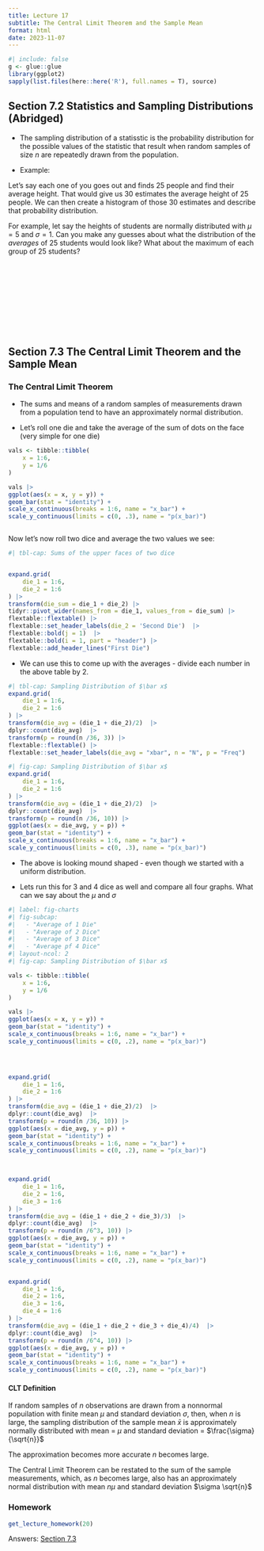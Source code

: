 ```yaml
---
title: Lecture 17
subtitle: The Central Limit Theorem and the Sample Mean
format: html
date: 2023-11-07
---
```


```r
#| include: false
g <- glue::glue
library(ggplot2)
sapply(list.files(here::here('R'), full.names = T), source)
```

## Section 7.2 Statistics and Sampling Distributions (Abridged)

- The sampling distribution of a statisstic is the probability distribution for the possible values of the statistic that result when random samples of size *n* are repeatedly drawn from the population.

- Example:

Let's say each one of you goes out and finds 25 people and find their average height. That would give us 30 estimates the average height of 25 people. We can then create a histogram of those 30 estimates and describe that probability distribution.

For example, let say the heights of students are normally distributed with $\mu = 5$ and $\sigma = 1$. Can you make any guesses about what the distribution of the *averages* of 25 students would look like? What about the maximum of each group of 25 students?
\
\
\
\
\
\
\
\
\
\





## Section 7.3 The Central Limit Theorem and the Sample Mean


### The Central Limit Theorem

- The sums and means of a random samples of measurements drawn from a population tend to have an approximately normal distribution. 


- Let's roll one die  and take the average of the sum of dots on the face (very simple for one die)


```r
vals <- tibble::tibble(
    x = 1:6,
    y = 1/6
)

vals |> 
ggplot(aes(x = x, y = y)) +
geom_bar(stat = "identity") + 
scale_x_continuous(breaks = 1:6, name = "x_bar") +
scale_y_continuous(limits = c(0, .3), name = "p(x_bar)")



```


Now let's now roll two dice and average the two values we see:

```r
#| tbl-cap: Sums of the upper faces of two dice


expand.grid(
    die_1 = 1:6,
    die_2 = 1:6
) |> 
transform(die_sum = die_1 + die_2) |> 
tidyr::pivot_wider(names_from = die_1, values_from = die_sum) |> 
flextable::flextable() |> 
flextable::set_header_labels(die_2 = 'Second Die')  |> 
flextable::bold(j = 1)  |> 
flextable::bold(i = 1, part = "header") |> 
flextable::add_header_lines("First Die")

```

- We can use this to come up with the averages - divide each number in the above table by 2.

```r
#| tbl-cap: Sampling Distribution of $\bar x$
expand.grid(
    die_1 = 1:6,
    die_2 = 1:6
) |> 
transform(die_avg = (die_1 + die_2)/2)  |> 
dplyr::count(die_avg)  |> 
transform(p = round(n /36, 3)) |> 
flextable::flextable() |> 
flextable::set_header_labels(die_avg = "xbar", n = "N", p = "Freq")
```

```r
#| fig-cap: Sampling Distribution of $\bar x$
expand.grid(
    die_1 = 1:6,
    die_2 = 1:6
) |> 
transform(die_avg = (die_1 + die_2)/2)  |> 
dplyr::count(die_avg)  |> 
transform(p = round(n /36, 10)) |> 
ggplot(aes(x = die_avg, y = p)) + 
geom_bar(stat = "identity") + 
scale_x_continuous(breaks = 1:6, name = "x_bar") +
scale_y_continuous(limits = c(0, .3), name = "p(x_bar)")


```


- The above is looking mound shaped - even though we started with a uniform distribution.


- Lets run this for 3 and 4 dice as well and compare all four graphs. What can we say about the $\mu$ and $\sigma$


```r
#| label: fig-charts
#| fig-subcap: 
#|   - "Average of 1 Die"
#|   - "Average of 2 Dice"
#|   - "Average of 3 Dice"
#|   - "Average pf 4 Dice" 
#| layout-ncol: 2
#| fig-cap: Sampling Distribution of $\bar x$

vals <- tibble::tibble(
    x = 1:6,
    y = 1/6
)

vals |> 
ggplot(aes(x = x, y = y)) +
geom_bar(stat = "identity") + 
scale_x_continuous(breaks = 1:6, name = "x_bar") +
scale_y_continuous(limits = c(0, .2), name = "p(x_bar)")



 
expand.grid(
    die_1 = 1:6,
    die_2 = 1:6
) |> 
transform(die_avg = (die_1 + die_2)/2)  |> 
dplyr::count(die_avg)  |> 
transform(p = round(n /36, 10)) |> 
ggplot(aes(x = die_avg, y = p)) + 
geom_bar(stat = "identity") + 
scale_x_continuous(breaks = 1:6, name = "x_bar") +
scale_y_continuous(limits = c(0, .2), name = "p(x_bar)")


 
expand.grid(
    die_1 = 1:6,
    die_2 = 1:6,
    die_3 = 1:6
) |> 
transform(die_avg = (die_1 + die_2 + die_3)/3)  |> 
dplyr::count(die_avg)  |> 
transform(p = round(n /6^3, 10)) |> 
ggplot(aes(x = die_avg, y = p)) + 
geom_bar(stat = "identity") + 
scale_x_continuous(breaks = 1:6, name = "x_bar") +
scale_y_continuous(limits = c(0, .2), name = "p(x_bar)")


expand.grid(
    die_1 = 1:6,
    die_2 = 1:6,
    die_3 = 1:6,
    die_4 = 1:6
) |> 
transform(die_avg = (die_1 + die_2 + die_3 + die_4)/4)  |> 
dplyr::count(die_avg)  |> 
transform(p = round(n /6^4, 10)) |> 
ggplot(aes(x = die_avg, y = p)) + 
geom_bar(stat = "identity") + 
scale_x_continuous(breaks = 1:6, name = "x_bar") +
scale_y_continuous(limits = c(0, .2), name = "p(x_bar)")


```



#### CLT Definition

If random samples of *n* observations are drawn from a nonnormal popuilation with finite mean $\mu$ and standard deviation $\sigma$, then, when $n$ is large, the sampling distribution of the sample mean $\bar x$ is approximately normally distributed with mean = $\mu$ and standard deviation = $\frac{\sigma}{\sqrt{n}}$

The approximation becomes more accurate *n* becomes large.

The Central Limit Theorem can be restated to the sum of the sample measurements, which, as *n* becomes large, also has an approximately normal distribution with mean $n \mu$ and standard deviation $\sigma \sqrt{n}$


### Homework

```r
get_lecture_homework(20)
```

Answers: [Section 7.3](/homework/chapter-07.qmd#section-3)